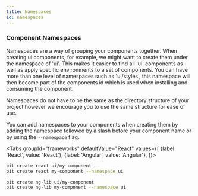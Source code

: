 ```yaml
---
title: Namespaces
id: namespaces
---
```


### Component Namespaces

Namespaces are a way of grouping your components together. When creating ui components, for example, we might want to create them under the namespace of 'ui'. This makes it easier to find all 'ui' components as well as apply specific environments to a set of components. You can have more than one level of namespaces such as 'ui/styles', this namespace will then become part of the components id which is used when installing and consuming the component.

Namespaces do not have to be the same as the directory structure of your project however we encourage you to use the same structure for ease of use.

You can add namespaces to your components when creating them by adding the namespace followed by a slash before your component name or by using the `--namespace` flag.

<Tabs
groupId="frameworks"
defaultValue="React"
values={[
{label: 'React', value: 'React'},
{label: 'Angular', value: 'Angular'},
]}>
<TabItem value="React">

```bash
bit create react ui/my-component
bit create react my-component --namespace ui
```

  </TabItem>
  <TabItem value="Angular">

```bash
bit create ng-lib ui/my-component
bit create ng-lib my-component --namespace ui
```

  </TabItem>
</Tabs>
